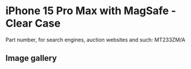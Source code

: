 
# iPhone 15 Pro Max  with MagSafe - Clear Case

Part number, for search engines, auction websites and such: MT233ZM/A

## Image gallery

<div style={{ width: "768px" }}>
  <GalleryComponent
    images={[
      {
        original: "/everysource/MT233.webp",
        thumbnail: "/everypreview/MT233.webp",
      },
      {
        original: "/everysource/MT233_AV1.webp",
        thumbnail: "/everypreview/MT233_AV1.webp",
      },
      {
        original: "/everysource/MT233_AV2.webp",
        thumbnail: "/everypreview/MT233_AV2.webp",
      },
      {
        original: "/everysource/MT233_AV3.webp",
        thumbnail: "/everypreview/MT233_AV3.webp",
      }
    ]}
  />
</div>